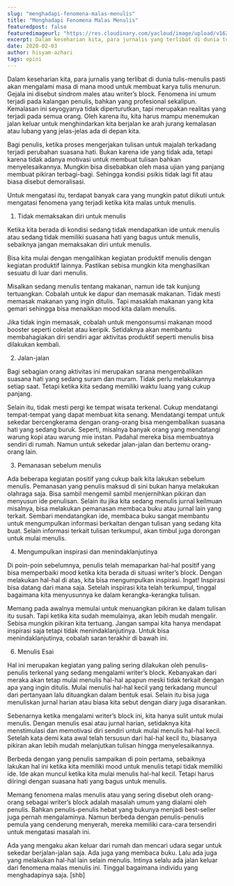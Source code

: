 ```yaml
---
slug: "menghadapi-fenomena-malas-menulis"
title: "Menghadapi Fenomena Malas Menulis"
featuredpost: false
featuredimageurl: "https://res.cloudinary.com/yacloud/image/upload/v1624709416/articles%20pictures/2020-02-03-menghadapi-fenomena-malas-menulis/malas_menulis_reuzuz.jpg"
excerpt: Dalam keseharian kita, para jurnalis yang terlibat di dunia tulis-menulis pasti akan mengalami masa di mana mood untuk membuat karya tulis menurun.
date: 2020-02-03
author: hisyam-azhari
tags: opini
---
```


Dalam keseharian kita, para jurnalis yang terlibat di dunia tulis-menulis pasti akan mengalami masa di mana mood untuk membuat karya tulis menurun. Gejala ini disebut sindrom males atau writer’s block. Fenomena ini umum terjadi pada kalangan penulis, bahkan yang profesional sekalipun. Kemalasan ini seyogyanya tidak diperturutkan, tapi merupakan realitas yang terjadi pada semua orang. Oleh karena itu, kita harus mampu menemukan jalan keluar untuk menghindarkan kita berjalan ke arah jurang kemalasan atau lubang yang jelas-jelas ada di depan kita.

Bagi penulis, ketika proses mengerjakan tulisan untuk majalah terkadang terjadi perubahan suasana hati. Bukan karena ide yang tidak ada, tetapi karena tidak adanya motivasi untuk membuat tulisan bahkan menyelesaikannya. Mungkin bisa disebabkan oleh masa ujian yang panjang membuat pikiran terbagi-bagi. Sehingga kondisi psikis tidak lagi fit atau biasa disebut demoralisasi.

Untuk mengatasi itu, terdapat banyak cara yang mungkin patut diikuti untuk mengatasi fenomena yang terjadi ketika kita malas untuk menulis.

1.  Tidak memaksakan diri untuk menulis

Ketika kita berada di kondisi sedang tidak mendapatkan ide untuk menulis atau sedang tidak memiliki suasana hati yang bagus untuk menulis, sebaiknya jangan memaksakan diri untuk menulis.

Bisa kita mulai dengan mengalihkan kegiatan produktif menulis dengan kegiatan produktif lainnya. Pastikan sebisa mungkin kita menghasilkan sesuatu di luar dari menulis.

Misalkan sedang menulis tentang makanan, namun ide tak kunjung tertuangkan. Cobalah untuk ke dapur dan memasak makanan. Tidak mesti memasak makanan yang ingin ditulis. Tapi masaklah makanan yang kita gemari sehingga bisa menaikkan mood kita dalam menulis.

Jika tidak ingin memasak, cobalah untuk mengonsumsi makanan mood booster seperti cokelat atau keripik. Setidaknya akan membantu membahagiakan diri sendiri agar aktivitas produktif seperti menulis bisa dilakukan kembali.

2.  Jalan-jalan

Bagi sebagian orang aktivitas ini merupakan sarana mengembalikan suasana hati yang sedang suram dan muram. Tidak perlu melakukannya setiap saat. Tetapi ketika kita sedang memiliki waktu luang yang cukup panjang.

Selain itu, tidak mesti pergi ke tempat wisata terkenal. Cukup mendatangi tempat-tempat yang dapat membuat kita senang. Mendatangi tempat untuk sekedar bercengkerama dengan orang-orang bisa mengembalikan suasana hati yang sedang buruk. Seperti, misalnya banyak orang yang mendatangi warung kopi atau warung mie instan. Padahal mereka bisa membuatnya sendiri di rumah. Namun untuk sekedar jalan-jalan dan bertemu orang-orang lain.

3.  Pemanasan sebelum menulis

Ada beberapa kegiatan positif yang cukup baik kita lakukan sebelum menulis. Pemanasan yang penulis maksud di sini bukan hanya melakukan olahraga saja. Bisa sambil mengemil sambil menjernihkan pikiran dan menyusun ide penulisan. Selain itu jika kita sedang menulis jurnal keilmuan misalnya, bisa melakukan pemanasan membaca buku atau jurnal lain yang terkait. Sembari mendatangkan ide, membaca buku sangat membantu untuk mengumpulkan informasi berkaitan dengan tulisan yang sedang kita buat. Selain informasi terkait tulisan terkumpul, akan timbul juga dorongan untuk mulai menulis.

4.  Mengumpulkan inspirasi dan menindaklanjutinya

Di poin-poin sebelumnya, penulis telah memaparkan hal-hal positif yang bisa memperbaiki mood ketika kita berada di situasi writer’s block. Dengan melakukan hal-hal di atas, kita bisa mengumpulkan inspirasi. Ingat! Inspirasi bisa datang dari mana saja. Setelah inspirasi kita telah terkumpul, tinggal bagaimana kita menyusunnya ke dalam kerangka-kerangka tulisan.

Memang pada awalnya memulai untuk menuangkan pikiran ke dalam tulisan itu susah. Tapi ketika kita sudah memulainya, akan lebih mudah mengalir. Sebisa mungkin pikiran kita tertuang. Jangan sampai kita hanya mendapat inspirasi saja tetapi tidak menindaklanjutinya. Untuk bisa menindaklanjutinya, cobalah saran terakhir di bawah ini.

6.  Menulis Esai

Hal ini merupakan kegiatan yang paling sering dilakukan oleh penulis-penulis terkenal yang sedang mengalami writer’s block. Kebanyakan dari meraka akan tetap mulai menulis hal-hal apapun meski tidak terkait dengan apa yang ingin ditulis. Mulai menulis hal-hal kecil yang terkadang muncul dari pertanyaan lalu dituangkan dalam bentuk esai. Selain itu bisa juga menuliskan jurnal harian atau biasa kita sebut dengan diary juga disarankan.

Sebenarnya ketika mengalami writer’s block ini, kita hanya sulit untuk mulai menulis. Dengan menulis esai atau jurnal harian, setidaknya kita menstimulasi dan memotivasi diri sendiri untuk mulai menulis hal-hal kecil. Setelah kata demi kata awal telah tersusun dari hal-hal kecil itu, biasanya pikiran akan lebih mudah melanjutkan tulisan hingga menyelesaikannya.

Berbeda dengan yang penulis sampaikan di poin pertama, sebaiknya lakukan hal ini ketika kita memiliki mood untuk menulis tetapi tidak memiliki ide. Ide akan muncul ketika kita mulai menulis hal-hal kecil. Tetapi harus diiringi dengan suasana hati yang bagus untuk menulis.

Memang fenomena malas menulis atau yang sering disebut oleh orang-orang sebagai writer’s block adalah masalah umum yang dialami oleh penulis. Bahkan penulis-penulis hebat yang bukunya menjadi best-seller juga pernah mengalaminya. Namun berbeda dengan penulis-penulis pemula yang cenderung menyerah, mereka memiliki cara-cara tersendiri untuk mengatasi masalah ini.

Ada yang mengaku akan keluar dari rumah dan mencari udara segar untuk sekedar berjalan-jalan saja. Ada juga yang membaca buku. Lalu ada juga yang melakukan hal-hal lain selain menulis. Intinya selalu ada jalan keluar dari fenomena malas menulis ini. Tinggal bagaimana individu yang menghadapinya saja. [shb]
